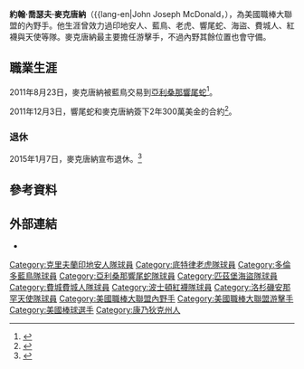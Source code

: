 {{Infobox baseball biography
|name        = 約翰·麥克唐納<br />John McDonald
|image       = IMGP8418 John McDonald.jpg
|image_size  =
|caption     = 參與2013年世界大賽冠軍遊行的麥克唐納
|position    = [[內野手|內野手]]
|bats        = 右
|throws      = 右
|birth_date  = {{Birth date and age|mf=yes|1974|9|24}}
|birth_place = {{USA}}[[康乃狄克州|康乃狄克州]][[新倫敦_(康乃狄克州)|新倫敦]]
|death_date  = 
|death_place = 
|debutleague = 美國職棒大聯盟
|debutdate   = 7月4日
|debutyear   = 1999年
|debutteam   = 克里夫蘭印地安人
|finalleague = 美國職棒大聯盟
|finaldate   = 9月28日
|finalyear   = 2014年
|finalteam   = 洛杉磯安那罕天使
|statleague  = 美國職棒大聯盟
|stat1label  = [[打擊率|打擊率]]
|stat1value  = .233
|stat2label  = [[安打|安打]]
|stat2value  = 
|stat3label  = [[全壘打|全壘打]]
|stat3value  = 28
|stat4label  = [[打點|打點]]
|stat4value  = 210
|stat5label  = [[盜壘|盜壘]]
|stat5value  = 
|teams=
*[[克里夫蘭印地安人|克里夫蘭印地安人]]（{{mlby|1999}}–{{mlby|2004}}）
*[[多倫多藍鳥|多倫多藍鳥]]（{{mlby|2005}}）
*[[底特律老虎|底特律老虎]]（{{mlby|2005}}）
*[[多倫多藍鳥|多倫多藍鳥]]（{{mlby|2006}}–{{mlby|2011}}）
*[[亞利桑那響尾蛇|亞利桑那響尾蛇]]（{{mlby|2011}}–{{mlby|2012}}）
*[[匹茲堡海盜|匹茲堡海盜]]（{{mlby|2013}}）
*[[克里夫蘭印地安人|克里夫蘭印地安人]]（{{mlby|2013}}）
*[[費城費城人|費城費城人]]（{{mlby|2013}}）
*[[波士頓紅襪|波士頓紅襪]]（{{mlby|2013}}）
*[[洛杉磯安那罕天使|洛杉磯安那罕天使]]（{{mlby|2014}}）
|highlights=
|hoflink  = 美國國家棒球名人堂暨博物館
|hoftype  = 美國棒球名人堂
|hofdate  = 
|hofvote  = 
|hofmethod= 
}}

'''約翰·喬瑟夫·麥克唐納'''（{{lang-en|John Joseph McDonald，{{bd|1974年|9月24日|catIdx=T}}），為美國職棒大聯盟的內野手。他生涯曾效力過印地安人、藍鳥、老虎、響尾蛇、海盜、費城人、紅襪與天使等隊。麥克唐納最主要擔任游擊手，不過內野其餘位置也會守備。

==職業生涯==
2011年8月23日，麥克唐納被藍鳥交易到[[亞利桑那響尾蛇|亞利桑那響尾蛇]]<ref>{{cite news| title=Diamondbacks acquire Aaron Hill and John McDonald to help offense| url=http://content.usatoday.com/communities/dailypitch/post/2011/08/diamondbacks-trade-blue-jays/1| work=USA Today| date=August 23, 2011| accessdate=2012-04-20| archive-date=2012-10-11| archive-url=https://web.archive.org/web/20121011224616/http://content.usatoday.com/communities/dailypitch/post/2011/08/diamondbacks-trade-blue-jays/1| dead-url=no}}</ref>。

2011年12月3日，響尾蛇和麥克唐納簽下2年300萬美金的合約<ref>{{cite news| url=http://www.cbc.ca/sports/baseball/mlb/story/2011/11/02/sp-mcdonald-arizona.html | work=CBC News | title=McDonald agrees to 2-year, $3M US deal with Arizona | date=November 2, 2011}}</ref>。
===退休===
2015年1月7日，麥克唐納宣布退休。<ref>{{cite web|url=http://m.mlb.com/news/article/105845610/anthony-castrovince-perseverant-john-mcdonald-leaves-fond-legacy-in-retirement|title=Perseverant Johnny Mac leaves legacy in retirement|publisher=MLB|date=January 7, 2015|access-date=January 7, 2015|first=Anthony|last=Castrovince|archive-date=2015-01-08|archive-url=https://web.archive.org/web/20150108093352/http://m.mlb.com/news/article/105845610/anthony-castrovince-perseverant-john-mcdonald-leaves-fond-legacy-in-retirement|dead-url=yes}}</ref>
==參考資料==
{{reflist}}

== 外部連結 ==
{{commons category|John McDonald (infielder)}}
* {{baseballstats |mlb=150348 |espn=4108 |br=m/mcdonjo03 |fangraphs=395 |cube=M/john-mcdonald}}

{{DEFAULTSORT:Macdonald, John}}
[[Category:克里夫蘭印地安人隊球員|Category:克里夫蘭印地安人隊球員]]
[[Category:底特律老虎隊球員|Category:底特律老虎隊球員]]
[[Category:多倫多藍鳥隊球員|Category:多倫多藍鳥隊球員]]
[[Category:亞利桑那響尾蛇隊球員|Category:亞利桑那響尾蛇隊球員]]
[[Category:匹茲堡海盜隊球員|Category:匹茲堡海盜隊球員]]
[[Category:費城費城人隊球員|Category:費城費城人隊球員]]
[[Category:波士頓紅襪隊球員|Category:波士頓紅襪隊球員]]
[[Category:洛杉磯安那罕天使隊球員|Category:洛杉磯安那罕天使隊球員]]
[[Category:美國職棒大聯盟內野手|Category:美國職棒大聯盟內野手]]
[[Category:美國職棒大聯盟游擊手|Category:美國職棒大聯盟游擊手]]
[[Category:美國棒球選手|Category:美國棒球選手]]
[[Category:康乃狄克州人|Category:康乃狄克州人]]